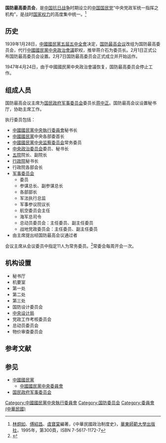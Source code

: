 '''国防最高委员会'''，是[[中国抗日战争|中国抗日战争]]时期设立的[[中国国民党|中国国民党]]“中央党政军统一指挥之机构”，是战时[[国家权力|国家权力]]的高度集中统一。<ref>[[林炯如|林炯如]]、[[傅紹昌|傅紹昌]]、[[虞寶棠|虞寶棠]]編著，《中華民國政治制度史》，[[華東師範大學出版社|華東師範大學出版社]]，1995年，第300頁，ISBN 7-5617-1172-7</ref>

==历史==
1939年1月28日，[[中国国民党第五次全国代表大会|中國國民黨五屆五中全會]]决定，[[国防最高会议|国防最高会议]]改组为国防最高委员会，代行[[中國國民黨中央政治會議|中國國民黨中央政治會議]]职权，推举蒋介石为委员长。2月1日正式公布国防最高委员会设置。2月7日国防最高委员会正式成立并开始运作。

1947年4月24日，由于中國國民黨中央政治會議恢复，国防最高委员会停止工作。

== 组成人员 ==
国防最高会议主席为[[国民政府军事委员会|国民政府军事委员会]]委员长[[蒋中正|蒋中正]]。国防最高会议设置秘书厅，协助主席工作。

执行委员包括：
*[[中國國民黨中央執行委員會|中國國民黨中央執行委員會]]秘书长
*[[中國國民黨|中國國民黨]]中央各部委首长
*[[中國國民黨中央委員會考核紀律委員會|中國國民黨中央监察委员会]]常务委员
*[[中國國民黨中央政治委員會|中央政治委员会]]委员、秘书长
*[[五院|五院]]院长、副院长
*[[行政院|行政院]]秘书长
*行政院各部会长
*[[国民政府军事委员会|军事委员会]]
**委员
**参谋总长、副参谋总长
**各部部长
**军法执行总监
**军事参议院议长
**航空委员会主任
**海军总司令
**总动员委员会：主任委员、副主任委员
**战地党政委员会：主任委员、副主任委员
*由主席提出经国防最高会议通过者

会议主席从会议委员中指定11人为常务委员。<ref>{{Cite web |url=http://www.ch.zju.edu.cn/jjsandchina/display.php?menu=123 |title=“蒋介石与战时外交制度”作者：陈雁《民国档案》2002年第1期 |accessdate=2014-08-19 |archive-date=2014-08-19 |archive-url=https://web.archive.org/web/20140819082029/http://www.ch.zju.edu.cn/jjsandchina/display.php?menu=123 |dead-url=yes }}</ref>常委会每周开会一次。

== 机构设置 ==
* 秘书厅
* 机要室
* 第一处
* 第二处
* 第三处
* 国防设计委员会
* [[中央设计局|中央设计局]]
* 党政工作考核委员会
* 总动员委员会
* 物价审查委员会

== 参考文献 ==
{{Reflist}}

== 参见 ==
* [[中國國民黨|中國國民黨]]
** [[中國國民黨中央委員會|中國國民黨中央委員會]]
* [[国民政府军事委员会|国民政府军事委员会]]

[[Category:中國國民黨中央執行委員會|Category:中國國民黨中央執行委員會]]
[[Category:国防委员会|Category:国防委员会]]
[[Category:委員會_(中華民國)|Category:委員會 (中華民國)]]